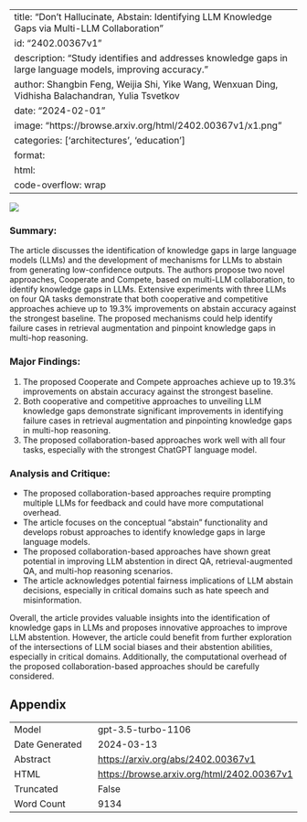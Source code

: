 
---
title: "Don't Hallucinate, Abstain: Identifying LLM Knowledge Gaps via Multi-LLM Collaboration"
id: "2402.00367v1"
description: "Study identifies and addresses knowledge gaps in large language models, improving accuracy."
author: Shangbin Feng, Weijia Shi, Yike Wang, Wenxuan Ding, Vidhisha Balachandran, Yulia Tsvetkov
date: "2024-02-01"
image: "https://browse.arxiv.org/html/2402.00367v1/x1.png"
categories: ['architectures', 'education']
format:
  html:
    code-overflow: wrap
---

![](https://browse.arxiv.org/html/2402.00367v1/x1.png)

### Summary:
The article discusses the identification of knowledge gaps in large language models (LLMs) and the development of mechanisms for LLMs to abstain from generating low-confidence outputs. The authors propose two novel approaches, Cooperate and Compete, based on multi-LLM collaboration, to identify knowledge gaps in LLMs. Extensive experiments with three LLMs on four QA tasks demonstrate that both cooperative and competitive approaches achieve up to 19.3% improvements on abstain accuracy against the strongest baseline. The proposed mechanisms could help identify failure cases in retrieval augmentation and pinpoint knowledge gaps in multi-hop reasoning.

### Major Findings:
1. The proposed Cooperate and Compete approaches achieve up to 19.3% improvements on abstain accuracy against the strongest baseline.
2. Both cooperative and competitive approaches to unveiling LLM knowledge gaps demonstrate significant improvements in identifying failure cases in retrieval augmentation and pinpointing knowledge gaps in multi-hop reasoning.
3. The proposed collaboration-based approaches work well with all four tasks, especially with the strongest ChatGPT language model.

### Analysis and Critique:
- The proposed collaboration-based approaches require prompting multiple LLMs for feedback and could have more computational overhead.
- The article focuses on the conceptual "abstain" functionality and develops robust approaches to identify knowledge gaps in large language models.
- The proposed collaboration-based approaches have shown great potential in improving LLM abstention in direct QA, retrieval-augmented QA, and multi-hop reasoning scenarios.
- The article acknowledges potential fairness implications of LLM abstain decisions, especially in critical domains such as hate speech and misinformation.

Overall, the article provides valuable insights into the identification of knowledge gaps in LLMs and proposes innovative approaches to improve LLM abstention. However, the article could benefit from further exploration of the intersections of LLM social biases and their abstention abilities, especially in critical domains. Additionally, the computational overhead of the proposed collaboration-based approaches should be carefully considered.

## Appendix

|          |          |
|----------|----------|
| Model     | gpt-3.5-turbo-1106       |
| Date Generated     | 2024-03-13       |
| Abstract | [https://arxiv.org/abs/2402.00367v1](https://arxiv.org/abs/2402.00367v1)        |
| HTML     | [https://browse.arxiv.org/html/2402.00367v1](https://browse.arxiv.org/html/2402.00367v1)       |
| Truncated       | False       |
| Word Count       | 9134       |
